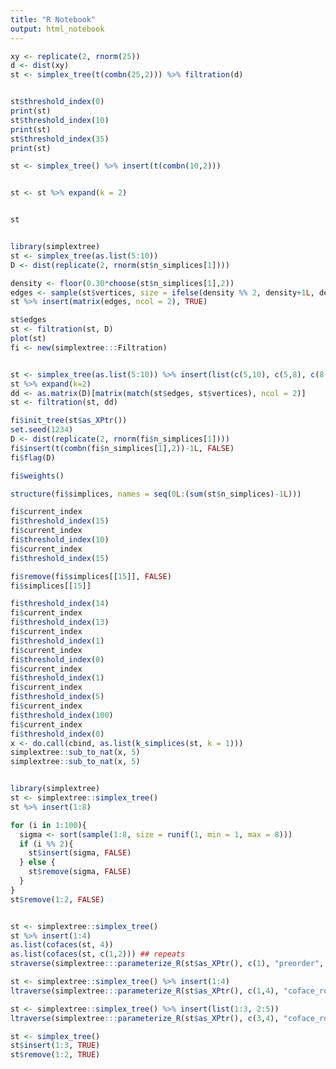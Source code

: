 ```yaml
---
title: "R Notebook"
output: html_notebook
---
```


```r

xy <- replicate(2, rnorm(25))
d <- dist(xy)
st <- simplex_tree(t(combn(25,2))) %>% filtration(d)


st$threshold_index(0)
print(st)
st$threshold_index(10)
print(st)
st$threshold_index(35)
print(st)

st <- simplex_tree() %>% insert(t(combn(10,2)))


st <- st %>% expand(k = 2)


st 


library(simplextree)
st <- simplex_tree(as.list(5:10))
D <- dist(replicate(2, rnorm(st$n_simplices[1])))

density <- floor(0.30*choose(st$n_simplices[1],2))
edges <- sample(st$vertices, size = ifelse(density %% 2, density+1L, density), replace = TRUE)
st %>% insert(matrix(edges, ncol = 2), TRUE)

st$edges
st <- filtration(st, D)
plot(st)
fi <- new(simplextree:::Filtration)


st <- simplex_tree(as.list(5:10)) %>% insert(list(c(5,10), c(5,8), c(8,10), c(5,6), c(7,9), c(7,10)))
st %>% expand(k=2)
dd <- as.matrix(D)[matrix(match(st$edges, st$vertices), ncol = 2)]
st <- filtration(st, dd)

fi$init_tree(st$as_XPtr())
set.seed(1234)
D <- dist(replicate(2, rnorm(fi$n_simplices[1])))
fi$insert(t(combn(fi$n_simplices[1],2))-1L, FALSE)
fi$flag(D)

fi$weights()

structure(fi$simplices, names = seq(0L:(sum(st$n_simplices)-1L)))

fi$current_index
fi$threshold_index(15)
fi$current_index
fi$threshold_index(10)
fi$current_index
fi$threshold_index(15)

fi$remove(fi$simplices[[15]], FALSE)
fi$simplices[[15]]

fi$threshold_index(14)
fi$current_index
fi$threshold_index(13)
fi$current_index
fi$threshold_index(1)
fi$current_index
fi$threshold_index(0)
fi$current_index
fi$threshold_index(1)
fi$current_index
fi$threshold_index(5)
fi$current_index
fi$threshold_index(100)
fi$current_index
fi$threshold_index(0)
x <- do.call(cbind, as.list(k_simplices(st, k = 1)))
simplextree::sub_to_nat(x, 5)
simplextree::sub_to_nat(x, 5)


library(simplextree)
st <- simplextree::simplex_tree()
st %>% insert(1:8)

for (i in 1:100){
  sigma <- sort(sample(1:8, size = runif(1, min = 1, max = 8)))
  if (i %% 2){
    st$insert(sigma, FALSE)
  } else {
    st$remove(sigma, FALSE)
  }
}
st$remove(1:2, FALSE)


st <- simplextree::simplex_tree()
st %>% insert(1:4)
as.list(cofaces(st, 4))
as.list(cofaces(st, c(1,2))) ## repeats 
straverse(simplextree:::parameterize_R(st$as_XPtr(), c(1), "preorder", NULL), identity)

st <- simplextree::simplex_tree() %>% insert(1:4)
ltraverse(simplextree:::parameterize_R(st$as_XPtr(), c(1,4), "coface_roots", NULL), identity)

st <- simplextree::simplex_tree() %>% insert(list(1:3, 2:5))
ltraverse(simplextree:::parameterize_R(st$as_XPtr(), c(3,4), "coface_roots", NULL), identity)
```

```r
st <- simplex_tree()
st$insert(1:3, TRUE)
st$remove(1:2, TRUE)
```

